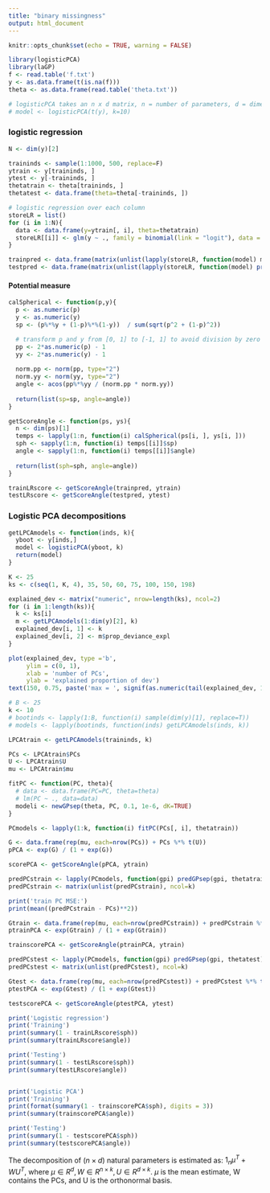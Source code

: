 ---
title: "binary missingness"
output: html_document
---

```{r setup, include=FALSE}
knitr::opts_chunk$set(echo = TRUE, warning = FALSE)
```

```{r load library and dataset}
library(logisticPCA)
library(laGP)
f <- read.table('f.txt')
y <- as.data.frame(t(is.na(f)))
theta <- as.data.frame(read.table('theta.txt'))

# logisticPCA takes an n x d matrix, n = number of parameters, d = dimension of output (to be reduced)
# model <- logisticPCA(t(y), k=10) 
```

### logistic regression
```{r logistic regression}
N <- dim(y)[2]

traininds <- sample(1:1000, 500, replace=F)
ytrain <- y[traininds, ]
ytest <- y[-traininds, ]
thetatrain <- theta[traininds, ]
thetatest <- data.frame(theta=theta[-traininds, ])

# logistic regression over each column
storeLR = list()
for (i in 1:N){
  data <- data.frame(y=ytrain[, i], theta=thetatrain)
  storeLR[[i]] <- glm(y ~ ., family = binomial(link = "logit"), data = data)
}

trainpred <- data.frame(matrix(unlist(lapply(storeLR, function(model) model$fitted.values)), ncol=N))
testpred <- data.frame(matrix(unlist(lapply(storeLR, function(model) predict.glm(model, newdata=thetatest, type='response'))), ncol=N))
```

#### Potential measure
```{r cos-angle between p and y}
calSpherical <- function(p,y){
  p <- as.numeric(p)
  y <- as.numeric(y)
  sp <- (p%*%y + (1-p)%*%(1-y))  / sum(sqrt(p^2 + (1-p)^2))

  # transform p and y from [0, 1] to [-1, 1] to avoid division by zero
  pp <- 2*as.numeric(p) - 1
  yy <- 2*as.numeric(y) - 1
  
  norm.pp <- norm(pp, type="2")
  norm.yy <- norm(yy, type="2")
  angle <- acos(pp%*%yy / (norm.pp * norm.yy))
  
  return(list(sp=sp, angle=angle))
}

getScoreAngle <- function(ps, ys){
  n <- dim(ps)[1]
  temps <- lapply(1:n, function(i) calSpherical(ps[i, ], ys[i, ]))
  sph <- sapply(1:n, function(i) temps[[i]]$sp)
  angle <- sapply(1:n, function(i) temps[[i]]$angle)
  
  return(list(sph=sph, angle=angle))
}
```

```{r scores}
trainLRscore <- getScoreAngle(trainpred, ytrain)
testLRscore <- getScoreAngle(testpred, ytest)
```



### Logistic PCA decompositions
```{r getModels}
getLPCAmodels <- function(inds, k){
  yboot <- y[inds,]
  model <- logisticPCA(yboot, k)
  return(model)
}
```

```{r fit to find number of representative PCs, eval=FALSE}
K <- 25
ks <- c(seq(1, K, 4), 35, 50, 60, 75, 100, 150, 198)

explained_dev <- matrix("numeric", nrow=length(ks), ncol=2)
for (i in 1:length(ks)){
  k <- ks[i]
  m <- getLPCAmodels(1:dim(y)[2], k)
  explained_dev[i, 1] <- k
  explained_dev[i, 2] <- m$prop_deviance_expl
}

plot(explained_dev, type ='b',
     ylim = c(0, 1),
     xlab = 'number of PCs', 
     ylab = 'explained proportion of dev')
text(150, 0.75, paste('max = ', signif(as.numeric(tail(explained_dev, 1)[2]), 3)))

```

```{r prediction LPCA models}
# B <- 25
k <- 10
# bootinds <- lapply(1:B, function(i) sample(dim(y)[1], replace=T))
# models <- lapply(bootinds, function(inds) getLPCAmodels(inds, k))

LPCAtrain <- getLPCAmodels(traininds, k)

PCs <- LPCAtrain$PCs
U <- LPCAtrain$U
mu <- LPCAtrain$mu
```

```{r fitting PCs}
fitPC <- function(PC, theta){
  # data <- data.frame(PC=PC, theta=theta)
  # lm(PC ~ ., data=data)
  modeli <- newGPsep(theta, PC, 0.1, 1e-6, dK=TRUE)
}

PCmodels <- lapply(1:k, function(i) fitPC(PCs[, i], thetatrain))

```

```{r verify recovery}
G <- data.frame(rep(mu, each=nrow(PCs)) + PCs %*% t(U))
pPCA <- exp(G) / (1 + exp(G))

scorePCA <- getScoreAngle(pPCA, ytrain)
```

```{r verify GP PCs}
predPCstrain <- lapply(PCmodels, function(gpi) predGPsep(gpi, thetatrain)$mean)
predPCstrain <- matrix(unlist(predPCstrain), ncol=k)

print('train PC MSE:')
print(mean((predPCstrain - PCs)**2))

Gtrain <- data.frame(rep(mu, each=nrow(predPCstrain)) + predPCstrain %*% t(U))
ptrainPCA <- exp(Gtrain) / (1 + exp(Gtrain))

trainscorePCA <- getScoreAngle(ptrainPCA, ytrain)

```


```{r predict test PCs}
predPCstest <- lapply(PCmodels, function(gpi) predGPsep(gpi, thetatest)$mean)
predPCstest <- matrix(unlist(predPCstest), ncol=k)

Gtest <- data.frame(rep(mu, each=nrow(predPCstest)) + predPCstest %*% t(U))
ptestPCA <- exp(Gtest) / (1 + exp(Gtest))

testscorePCA <- getScoreAngle(ptestPCA, ytest)

```

```{r summary scores}
print('Logistic regression')
print('Training')
print(summary(1 - trainLRscore$sph))
print(summary(trainLRscore$angle))

print('Testing')
print(summary(1 - testLRscore$sph))
print(summary(testLRscore$angle))


print('Logistic PCA')
print('Training')
print(format(summary(1 - trainscorePCA$sph), digits = 3))
print(summary(trainscorePCA$angle))

print('Testing')
print(summary(1 - testscorePCA$sph))
print(summary(testscorePCA$angle))


```

The decomposition of ($n \times d$) natural parameters is estimated as: 
  $1_n \mu^T + W U^T$,
where $\mu \in R^d, W \in R^{n \times k}, U \in R^{d \times k}$.
$\mu$ is the mean estimate, W contains the PCs, and U is the orthonormal basis. 

